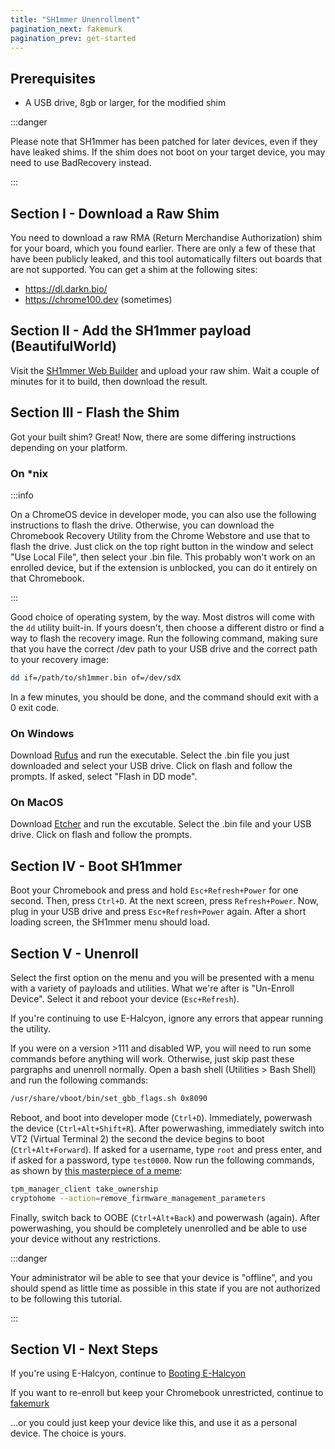 ```yaml
---
title: "SH1mmer Unenrollment"
pagination_next: fakemurk
pagination_prev: get-started
---
```


## Prerequisites

- A USB drive, 8gb or larger, for the modified shim

:::danger

Please note that SH1mmer has been patched for later devices, even if they have leaked shims.
If the shim does not boot on your target device, you may need to use BadRecovery instead.

:::

## Section I - Download a Raw Shim

You need to download a raw RMA (Return Merchandise Authorization) shim for your board, which you found earlier. There are only a few of these that have been publicly leaked, and this tool automatically filters out boards that are not supported. You can get a shim at the following sites:

- https://dl.darkn.bio/
- https://chrome100.dev (sometimes)

## Section II - Add the SH1mmer payload (BeautifulWorld)

Visit the [SH1mmer Web Builder](https://sh1mmer.bomberfish.ca/builder.html) and upload your raw shim. Wait a couple of minutes for it to build, then download the result.

## Section III - Flash the Shim

Got your built shim? Great! Now, there are some differing instructions depending on your platform.

### On *nix

:::info

On a ChromeOS device in developer mode, you can also use the following instructions to flash the drive. Otherwise, you can download the Chromebook Recovery Utility from the Chrome Webstore and use that to flash the drive. Just click on the top right button in the window and select "Use Local File", then select your .bin file. This probably won't work on an enrolled device, but if the extension is unblocked, you can do it entirely on that Chromebook.

:::

Good choice of operating system, by the way. Most distros will come with the `dd` utility built-in. If yours doesn't, then choose a different distro or find a way to flash the recovery image. Run the following command, making sure that you have the correct /dev path to your USB drive and the correct path to your recovery image:

```sh
dd if=/path/to/sh1mmer.bin of=/dev/sdX
```

In a few minutes, you should be done, and the command should exit with a 0 exit code.

### On Windows

Download [Rufus](https://rufus.ie/) and run the executable. Select the .bin file you just downloaded and select your USB drive. Click on flash and follow the prompts. If asked, select "Flash in DD mode".

### On MacOS

Download [Etcher](https://www.balena.io/etcher) and run the excutable. Select the .bin file and your USB drive. Click on flash and follow the prompts.

## Section IV - Boot SH1mmer

Boot your Chromebook and press and hold `Esc+Refresh+Power` for one second. Then, press `Ctrl+D`. At the next screen, press `Refresh+Power`. Now, plug in your USB drive and press `Esc+Refresh+Power` again. After a short loading screen, the SH1mmer menu should load.

## Section V - Unenroll

Select the first option on the menu and you will be presented with a menu with a variety of payloads and utilities. What we're after is "Un-Enroll Device". Select it and reboot your device (`Esc+Refresh`).

If you're continuing to use E-Halcyon, ignore any errors that appear running the utility.

If you were on a version >111 and disabled WP, you will need to run some commands before anything will work. Otherwise, just skip past these pargraphs and unenroll normally. Open a bash shell (Utilities > Bash Shell) and run the following commands:

```sh
/usr/share/vboot/bin/set_gbb_flags.sh 0x8090
```

Reboot, and boot into developer mode (`Ctrl+D`). Immediately, powerwash the device (`Ctrl+Alt+Shift+R`). After powerwashing, immediately switch into VT2 (Virtual Terminal 2) the second the device begins to boot (`Ctrl+Alt+Forward`). If asked for a username, type `root` and press enter, and if asked for a password, type `test0000`. Now run the following commands, as shown by [this masterpiece of a meme](https://akkoma.mercurywork.shop/media/8fdafa97b393dd32ba00c94a488e6b653d005b79820ed0ba802174a44c66c649.png):

```sh
tpm_manager_client take_ownership
cryptohome --action=remove_firmware_management_parameters
```

Finally, switch back to OOBE (`Ctrl+Alt+Back`) and powerwash (again). After powerwashing, you should be completely unenrolled and be able to use your device without any restrictions.

:::danger

Your administrator wil be able to see that your device is "offline", and you should spend as little time as possible in this state if you are not authorized to be following this tutorial.

:::

## Section VI - Next Steps

If you're using E-Halcyon, continue to [Booting E-Halcyon](/other/choose-halcyon)

If you want to re-enroll but keep your Chromebook unrestricted, continue to [fakemurk](fakemurk)

...or you could just keep your device like this, and use it as a personal device. The choice is yours.
